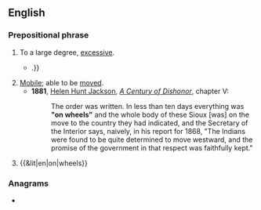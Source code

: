 ==English==

===Prepositional phrase===
{{en-PP}}

# {{lb|en|slang|postpositive}} To a large degree, [[excessive]].
#* {{quote-book|en|year=2005|author=Joy Fielding|title=Puppet|page=181|publisher=Simon and Schuster|isbn=0743488008
|passage="That prosecutor seems like a real bitch '''on wheels'''," Amanda says {{...}}.}}
# [[mobile|Mobile]]; able to be [[move]]d.
#* '''1881''', [[w:Helen Hunt Jackson|Helen Hunt Jackson]], ''[[w:A Century of Dishonor|A Century of Dishonor]]'', chapter V:
#*: The order was written. In less than ten days everything was '''"on wheels"''' and the whole body of these Sioux [was] on the move to the country they had indicated, and the Secretary of the Interior says, naively, in his report for 1868, "The Indians were found to be quite determined to move westward, and the promise of the government in that respect was faithfully kept."
# {{&lit|en|on|wheels}} {{gloss|Having wheels [[affixed]] to the [[bottom]], and so [[transportable]].}}

===Anagrams===
* {{anagrams|en|a=eehlnosw|news hole|newshole}}